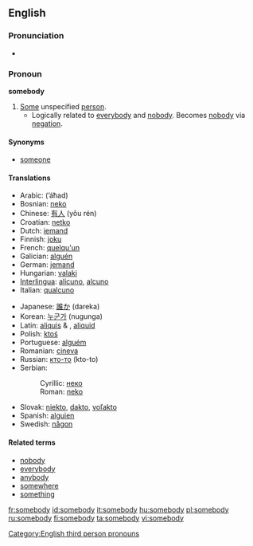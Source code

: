 ==English==

===Pronunciation===
* {{audio|en-us-somebody.ogg|Audio (US)}}

===Pronoun===
'''somebody'''

# [[some|Some]] unspecified [[person]].
#* Logically related to [[everybody]] and [[nobody]].  Becomes [[nobody]] via [[negation]].

====Synonyms====
* [[someone]]

====Translations====
{{trans-top|some unspecified person}}
* Arabic: {{ARchar|[[احد]]}} (’áħad)
* Bosnian: [[neko#Bosnian|neko]]
* Chinese: [[有人]] (yǒu rén)
* Croatian: [[netko#Croatian|netko]]
* Dutch: [[iemand]]
* Finnish: [[joku]]
* French: [[quelqu'un]]
* Galician: [[alguén]]
* German: [[jemand]]
* Hungarian: [[valaki]]
* [[Interlingua]]: [[alicuno]], [[alcuno]]
* Italian: [[qualcuno]]
{{trans-mid}}
* Japanese: [[誰か]] (dareka)
* Korean: [[누군가]] (nugunga)
* Latin: [[aliquis]] {{m}} & {{f}}, [[aliquid]] {{n}}
* Polish: [[ktoś]]
* Portuguese: [[alguém]]
* Romanian: [[cineva]]
* Russian: [[кто-то]] (kto-to)
* Serbian:
*: Cyrillic: [[неко#Serbian|неко]]
*: Roman: [[neko#Serbian|neko]]
* Slovak: [[niekto#Slovak|niekto]], [[dakto#Slovak|dakto]], [[voľakto]]
* Spanish: [[alguien]]
* Swedish: [[någon]]
{{trans-bottom}}

====Related terms====
* [[nobody]]
* [[everybody]]
* [[anybody]]
* [[somewhere]]
* [[something]]

[[Category:English third person pronouns]]

[[fr:somebody]]
[[id:somebody]]
[[it:somebody]]
[[hu:somebody]]
[[pl:somebody]]
[[ru:somebody]]
[[fi:somebody]]
[[ta:somebody]]
[[vi:somebody]]